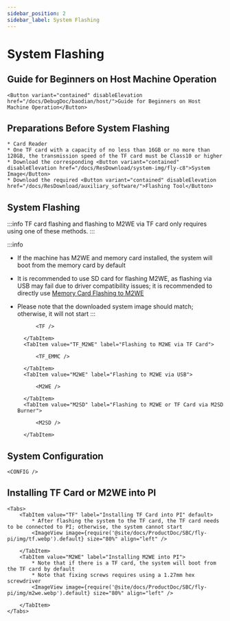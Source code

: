 ```yaml
---
sidebar_position: 2
sidebar_label: System Flashing
---
```











# System Flashing

## Guide for Beginners on Host Machine Operation

    <Button variant="contained" disableElevation href="/docs/DebugDoc/baodian/host/">Guide for Beginners on Host Machine Operation</Button>

## Preparations Before System Flashing

    * Card Reader
    * One TF card with a capacity of no less than 16GB or no more than 128GB, the transmission speed of the TF card must be Class10 or higher
    * Download the corresponding <Button variant="contained" disableElevation href="/docs/ResDownload/system-img/fly-c8">System Image</Button>
    * Download the required <Button variant="contained" disableElevation href="/docs/ResDownload/auxiliary_software/">Flashing Tool</Button>

## System Flashing

:::info
TF card flashing and flashing to M2WE via TF card only requires using one of these methods.
:::

:::info
* If the machine has M2WE and memory card installed, the system will boot from the memory card by default
* It is recommended to use SD card for flashing M2WE, as flashing via USB may fail due to driver compatibility issues; it is recommended to directly use [Memory Card Flashing to M2WE](https://mellow-next.klipper.cn/docs/ProductDoc/SBC/fly-pi-v2/fly-os)
* Please note that the downloaded system image should match; otherwise, it will not start
:::

    <Tabs>
        <TabItem value="TF" label="Flashing to TF Card" default>
            
            <TF />
            
        </TabItem>
        <TabItem value="TF_M2WE" label="Flashing to M2WE via TF Card">
            
            <TF_EMMC />

        </TabItem>
        <TabItem value="M2WE" label="Flashing to M2WE via USB">
            
            <M2WE />

        </TabItem>
        <TabItem value="M2SD" label="Flashing to M2WE or TF Card via M2SD Burner">
            
            <M2SD />

        </TabItem>
    </Tabs>


## System Configuration

    <CONFIG />


## Installing TF Card or M2WE into PI

    <Tabs>
        <TabItem value="TF" label="Installing TF Card into PI" default>
            * After flashing the system to the TF card, the TF card needs to be connected to PI; otherwise, the system cannot start
            <ImageView image={require('@site/docs/ProductDoc/SBC/fly-pi/img/tf.webp').default} size="80%" align="left" />  

        </TabItem>
        <TabItem value="M2WE" label="Installing M2WE into PI">
            * Note that if there is a TF card, the system will boot from the TF card by default
            * Note that fixing screws requires using a 1.27mm hex screwdriver
            <ImageView image={require('@site/docs/ProductDoc/SBC/fly-pi/img/m2we.webp').default} size="80%" align="left" />  

        </TabItem>
    </Tabs>